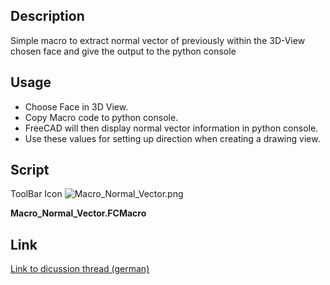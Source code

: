 <languages/>
<translate>

<!--T:1-->
{{Macro
|Name=Normal Vector Macro
|Icon=Macro_Normal_Vector.png
|Description=Get normal vector of preselected face
|Author=ulrich1a
|Version=1.0
|Date=2016-09-26
|FCVersion=All
|Download=[https://www.freecadweb.org/wiki/images/8/8b/Macro_Normal_Vector.png ToolBar Icon]
}}

==Description== <!--T:6-->

<!--T:2-->
Simple macro to extract normal vector of previously within the 3D-View chosen face and give the output to the python console

==Usage== <!--T:7-->

<!--T:3-->
* Choose Face in 3D View.
* Copy Macro code to python console.
* FreeCAD will then display normal vector information in python console.
* Use these values for setting up direction when creating a drawing view.

==Script== <!--T:4-->

<!--T:8-->
ToolBar Icon
</translate>
[[Image:Macro_Normal_Vector.png]]

'''Macro_Normal_Vector.FCMacro'''

{{MacroCode|code=
Gui.Selection.getSelectionEx()[0].SubObjects[0].Faces[0].normalAt(0,0)
}}
<translate>

==Link== <!--T:5-->
[http://forum.freecadweb.org/viewtopic.php?f=13&t=10959 Link to dicussion thread (german)]
</translate>


{{clear}}